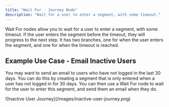 ```yaml
---
title: "Wait For - Journey Node"
description: "Wait for a user to enter a segment, with some timeout."
---
```


Wait For nodes allow you to wait for a user to enter a segment, with some timeout. If the user enters the segment before the timeout, they will progress to the next step. It has two branches, one for when the user enters the segment, and one for when the timeout is reached.

## Example Use Case - Email Inactive Users

You may want to send an email to users who have not logged in the last 30 days. You can do this by creating a segment that is only entered when a user has not logged in for 30 days. You can then use a Wait For node to wait for the user to enter this segment, and send them an email when they do.

<Frame>
![Inactive User Journey](/images/inactive-user-journey.png)
</Frame>
